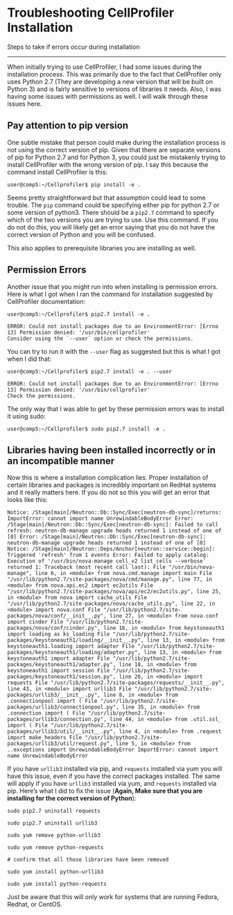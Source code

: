 # Troubleshooting CellProfiler Installation

Steps to take if errors occur during installation

------------------------------------------------------------------------

When initially trying to use CellProfiler, I had some issues during the installation process. This was primarily due to the fact that CellProfiler only uses Python 2.7 (They are developing a new version that will be built on Python 3) and is fairly sensitive to versions of libraries it needs. Also, I was having some issues with permissions as well. I will walk through these issues here.

## **Pay attention to pip version** {.unnumbered}

One subtle mistake that person could make during the installation process is not using the correct version of pip. Given that there are separate versions of pip for Python 2.7 and for Python 3, you could just be mistakenly trying to install CellProfiler with the wrong version of pip. I say this because the command install CellProfiler is this:

    user@comp5:~/Cellprofiler$ pip install -e .

Seems pretty straightforward but that assumption could lead to some trouble. The `pip` command could be specifying either pip for python 2.7 or some version of python3. There should be a `pip2.7` command to specify which of the two versions you are trying to use. Use this command. If you do not do this, you will likely get an error saying that you do not have the correct version of Python and you will be confused.

This also applies to prerequisite libraries you are installing as well.

## **Permission Errors** {.unnumbered}

Another issue that you might run into when installing is permission errors. Here is what I got when I ran the command for installation suggested by CellProfiler documentation:

    user@comp5:~/Cellprofiler$ pip2.7 install -e .

    ERROR: Could not install packages due to an EnvironmentError: [Errno 13] Permission denied: '/usr/bin/cellprofiler'
    Consider using the `--user` option or check the permissions.

You can try to run it with the `--user` flag as suggested but this is what I got when I did that:

    user@comp5:~/Cellprofiler$ pip2.7 install -e . --user

    ERROR: Could not install packages due to an EnvironmentError: [Errno 13] Permission denied: '/usr/bin/cellprofiler'
    Check the permissions.

The only way that I was able to get by these permission errors was to install it using sudo:

    user@comp5:~/Cellprofiler$ sudo pip2.7 install -e .

## **Libraries having been installed incorrectly or in an incompatible manner** {.unnumbered}

Now this is where a installation complication lies. Proper installation of certain libraries and packages is incredibly important on RedHat systems and it really matters here. If you do not so this you will get an error that looks like this:

    Notice: /Stage[main]/Neutron::Db::Sync/Exec[neutron-db-sync]/returns: ImportError: cannot import name UnrewindableBodyError Error: /Stage[main]/Neutron::Db::Sync/Exec[neutron-db-sync]: Failed to call refresh: neutron-db-manage upgrade heads returned 1 instead of one of [0] Error: /Stage[main]/Neutron::Db::Sync/Exec[neutron-db-sync]: neutron-db-manage upgrade heads returned 1 instead of one of [0] Notice: /Stage[main]/Neutron::Deps/Anchor[neutron::service::begin]: Triggered 'refresh' from 1 events Error: Failed to apply catalog: Execution of '/usr/bin/nova-manage cell_v2 list_cells --verbose' returned 1: Traceback (most recent call last): File "/usr/bin/nova-manage", line 6, in <module> from nova.cmd.manage import main File "/usr/lib/python2.7/site-packages/nova/cmd/manage.py", line 77, in <module> from nova.api.ec2 import ec2utils File "/usr/lib/python2.7/site-packages/nova/api/ec2/ec2utils.py", line 25, in <module> from nova import cache_utils File "/usr/lib/python2.7/site-packages/nova/cache_utils.py", line 22, in <module> import nova.conf File "/usr/lib/python2.7/site-packages/nova/conf/__init__.py", line 27, in <module> from nova.conf import cinder File "/usr/lib/python2.7/site-packages/nova/conf/cinder.py", line 16, in <module> from keystoneauth1 import loading as ks_loading File "/usr/lib/python2.7/site-packages/keystoneauth1/loading/__init__.py", line 13, in <module> from keystoneauth1.loading import adapter File "/usr/lib/python2.7/site-packages/keystoneauth1/loading/adapter.py", line 13, in <module> from keystoneauth1 import adapter File "/usr/lib/python2.7/site-packages/keystoneauth1/adapter.py", line 18, in <module> from keystoneauth1 import session File "/usr/lib/python2.7/site-packages/keystoneauth1/session.py", line 26, in <module> import requests File "/usr/lib/python2.7/site-packages/requests/__init__.py", line 43, in <module> import urllib3 File "/usr/lib/python2.7/site-packages/urllib3/__init__.py", line 8, in <module> from .connectionpool import ( File "/usr/lib/python2.7/site-packages/urllib3/connectionpool.py", line 35, in <module> from .connection import ( File "/usr/lib/python2.7/site-packages/urllib3/connection.py", line 44, in <module> from .util.ssl_ import ( File "/usr/lib/python2.7/site-packages/urllib3/util/__init__.py", line 4, in <module> from .request import make_headers File "/usr/lib/python2.7/site-packages/urllib3/util/request.py", line 5, in <module> from ..exceptions import UnrewindableBodyError ImportError: cannot import name UnrewindableBodyError

If you have `urllib3` installed via pip, and `requests` installed via yum you will have this issue, even if you have the correct packages installed. The same will apply if you have `urllib3` installed via yum, and `requests` installed via pip. Here's what I did to fix the issue (**Again, Make sure that you are installing for the correct version of Python**):

    sudo pip2.7 uninstall requests

    sudo pip2.7 uninstall urllib3

    sudo yum remove python-urllib3

    sudo yum remove python-requests

    # confirm that all those libraries have been removed

    sudo yum install python-urllib3

    sudo yum install python-requests

Just be aware that this will only work for systems that are running Fedora, Redhat, or CentOS.
